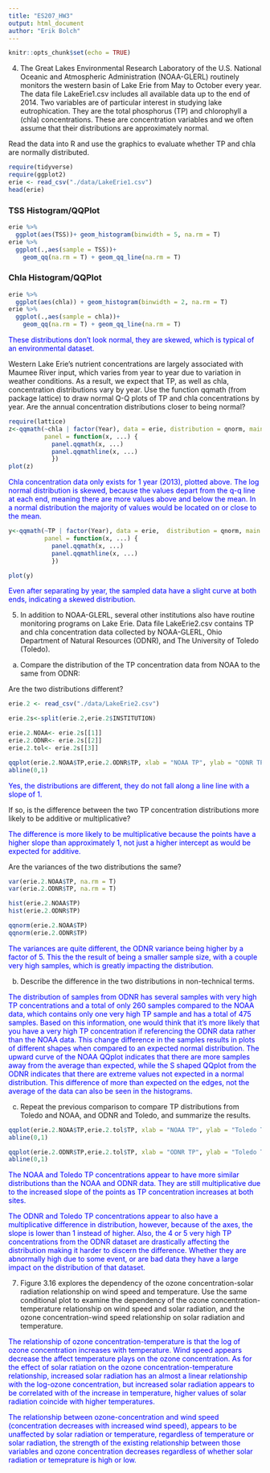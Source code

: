 ```yaml
---
title: "ES207_HW3"
output: html_document
author: "Erik Bolch"
---
```

```r
knitr::opts_chunk$set(echo = TRUE)
```
4. The Great Lakes Environmental Research Laboratory of the U.S. National
Oceanic and Atmospheric Administration (NOAA-GLERL) routinely
monitors the western basin of Lake Erie from May to October
every year. The data file LakeErie1.csv includes all available data up
to the end of 2014. Two variables are of particular interest in studying
lake eutrophication. They are the total phosphorus (TP) and chlorophyll
a (chla) concentrations. These are concentration variables and we often
assume that their distributions are approximately normal.


Read the data into R and use the graphics to evaluate whether TP
and chla are normally distributed.

```r
require(tidyverse)
require(ggplot2)
erie <- read_csv("./data/LakeErie1.csv")
head(erie)
```
### TSS Histogram/QQPlot
```r
erie %>%
  ggplot(aes(TSS))+ geom_histogram(binwidth = 5, na.rm = T)
erie %>%  
  ggplot(.,aes(sample = TSS))+
    geom_qq(na.rm = T) + geom_qq_line(na.rm = T)

```
### Chla Histogram/QQPlot
```r
erie %>%
  ggplot(aes(chla)) + geom_histogram(binwidth = 2, na.rm = T)
erie %>%
  ggplot(.,aes(sample = chla))+
    geom_qq(na.rm = T) + geom_qq_line(na.rm = T)

```

<span style="color:blue">These distributions don't look normal, they are skewed, which is typical of an environmental dataset.</span>

Western Lake Erie's nutrient concentrations are largely associated with Maumee River input, which varies from year to year due to variation in weather conditions. As a result, we expect that TP, as well as chla, concentration distributions vary by year. Use the function qqmath (from package lattice) to draw normal Q-Q plots of TP and chla concentrations by year. Are the annual concentration distributions closer to being normal?

```r
require(lattice)
z<-qqmath(~chla | factor(Year), data = erie, distribution = qnorm, main = "Q-Q Plot",  ylab = "[Chla]",
          panel = function(x, ...) {
            panel.qqmath(x, ...)
            panel.qqmathline(x, ...)
            })
plot(z)

```

<span style="color:blue">Chla concentration data only exists for 1 year (2013), plotted above. The log normal distribution is skewed, because the values depart from the q-q line at each end, meaning there are more values above and below the mean. In a normal distribution the majority of values would be located on or close to the mean.</span>

```r
y<-qqmath(~TP | factor(Year), data = erie,  distribution = qnorm, main = "Q-Q Plot", ylab = "[Total Phosphorous]",
          panel = function(x, ...) {
            panel.qqmath(x, ...)
            panel.qqmathline(x, ...)
            })

plot(y)

```

<span style="color:blue"> Even after separating by year, the sampled data have a slight curve at both ends, indicating a skewed distribution.</span>

5. In addition to NOAA-GLERL, several other institutions also have routine
monitoring programs on Lake Erie. Data file LakeErie2.csv contains
TP and chla concentration data collected by NOAA-GLERL,
Ohio Department of Natural Resources (ODNR), and The University
of Toledo (Toledo).

(a) Compare the distribution of the TP concentration data from NOAA to the same from ODNR:

Are the two distributions different?

```r
erie.2 <- read_csv("./data/LakeErie2.csv")

erie.2s<-split(erie.2,erie.2$INSTITUTION)

erie.2.NOAA<- erie.2s[[1]]
erie.2.ODNR<- erie.2s[[2]]
erie.2.tol<- erie.2s[[3]]

qqplot(erie.2.NOAA$TP,erie.2.ODNR$TP, xlab = "NOAA TP", ylab = "ODNR TP")
abline(0,1)
```

<span style="color:blue">Yes, the distributions are different, they do not fall along a line line with a slope of 1. </span>

If so, is the difference between the two TP concentration distributions more likely to be additive or multiplicative?

<span style="color:blue">The difference is more likely to be multiplicative because the points have a higher slope than approximately 1, not just a higher intercept as would be expected for additive.</span>

Are the variances of the two distributions the same?

```r
var(erie.2.NOAA$TP, na.rm = T)
var(erie.2.ODNR$TP, na.rm = T)

hist(erie.2.NOAA$TP)
hist(erie.2.ODNR$TP)

qqnorm(erie.2.NOAA$TP)
qqnorm(erie.2.ODNR$TP)

```

<span style="color:blue"> The variances are quite different, the ODNR variance being higher by a factor of 5. This the the result of being a smaller sample size, with a couple very high samples, which is greatly impacting the distribution.</span>

(b) Describe the difference in the two distributions in non-technical terms.

<span style="color:blue"> The distribution of samples from ODNR has several samples with very high TP concentrations and a total of only 260 samples compared to the NOAA data, which contains only one very high TP sample and has a total of 475 samples. Based on this information, one would think that it's more likely that you have a very high TP concentration if referencing the ODNR data rather than the NOAA data. This change difference in the samples results in plots of different shapes when compared to an expected normal distribution. The upward curve of the NOAA QQplot indicates that there are more samples away from the average than expected, while the S shaped QQplot from the ODNR indicates that there are extreme values not expected in a normal distribution. This difference of more than expected on the edges, not the average of the data can also be seen in the histograms.</span>

(c) Repeat the previous comparison to compare TP distributions from Toledo and NOAA, and ODNR and Toledo, and summarize the results.

```r
qqplot(erie.2.NOAA$TP,erie.2.tol$TP, xlab = "NOAA TP", ylab = "Toledo TP")
abline(0,1)
```


```r
qqplot(erie.2.ODNR$TP,erie.2.tol$TP, xlab = "ODNR TP", ylab = "Toledo TP")
abline(0,1)
```

<span style="color:blue"> The NOAA and Toledo TP concentrations appear to have more similar distributions than the NOAA and ODNR data. They are still multiplicative due to the increased slope of the points as TP concentration increases at both sites. </span>

<span style="color:blue">The ODNR and Toledo TP concentrations appear to also have a multiplicative difference in distribution, however, because of the axes, the slope is lower than 1 instead of higher. Also, the 4 or 5 very high TP concentrations from the ODNR dataset are drastically affecting the distribution making it harder to discern the difference. Whether they are abnormally high due to some event, or are bad data they have a large impact on the distribution of that dataset.</span>


7. Figure 3.16 explores the dependency of the ozone concentration-solar radiation relationship on wind speed and temperature. Use the same conditional plot to examine the dependency of the ozone concentration-temperature relationship on wind speed and solar radiation, and the ozone concentration-wind speed relationship on solar radiation and temperature.

<span style="color:blue"> The relationship of ozone concentration-temperature is that the log of ozone concentration increases with temperature. Wind speed appears decrease the affect temperature plays on the ozone concentration. As for the effect of solar ratiation on the ozone concentration-temperature relationship, increased solar radiation has an almost a linear relationship  with the log-ozone concentration, but increased solar radiation appears to be correlated with of the increase in temperature, higher values of solar radiation coincide with higher temperatures.</span>

<span style="color:blue">The relationship between ozone-concentration and wind speed (concentration decreases with increased wind speed), appears to be unaffected by solar radiation or temperature, regardless of temperature or solar radiation, the strength of the existing relationship between those variables and ozone concentration decreases regardless of whether solar radiation or temeprature is high or low.</span>






